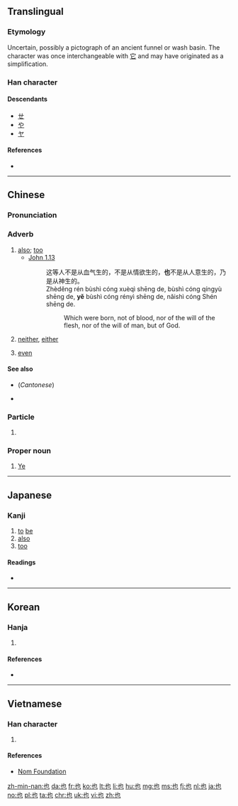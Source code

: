 {{also|せ}}
==Translingual==
{{stroke order|stroke=3}}
{{stroke order|type=animate}}

===Etymology===
Uncertain, possibly a pictograph of an ancient funnel or wash basin. The character was once interchangeable with [[它]] and may have originated as a simplification.

===Han character===
{{Han char|rn=5|rad=乙|as=02|sn=3|four=44712|canj=PD|ids=⿻乜丨}}

====Descendants====
* [[ㄝ]]
* [[や]]
* [[ヤ]]

====References====
* {{Han ref|kx=0084.040|dkj=00171|dj=0170.040|hdz=10050.050|uh=4E5F|ud=20063|bh=A45D|bd=42077}}

----

==Chinese==
{{zh-forms}}

===Pronunciation===
{{zh-pron
|m=yě
|c=jaa5
|h=psf=ya
|mn=iā
|w=3hha,3hhia
|ma=zh-yě.ogg
|mc=y
|oc=y
|cat=adv
}}

===Adverb===
{{zh-adv}}

# [[also]]; [[too]]
#* [http://wordproject.org/multi/bi_en_cn_py.htm John 1.13]
#*: 这等人不是从血气生的，不是从情欲生的，'''也'''不是从人意生的，乃是从神生的。
#*: Zhèděng rén bùshì cóng xuèqì shēng de, bùshì cóng qíngyù shēng de, '''yě''' bùshì cóng rényì shēng de, nǎishì cóng Shén shēng de.
#*:: Which were born, not of blood, nor of the will of the flesh, nor of the will of man, but of God.
#: {{zh-usex|我 也 去 了。|I also went.}}
#: {{zh-usex|我 也 是 中國人。|I too am Chinese/I am also Chinese.}}
# {{context|in negative sentences|lang=zh|sort=ye3}} [[neither]], [[either]]
#: {{zh-usex|你 如果 不 去，我 也 不 去。|If you don't go, I won't '''either'''.}}
#: {{zh-usex|我 也 沒有 看見 過 它。|I haven't seen it '''either'''.}}
# {{non-gloss definition|(used in the 连...也/都 and 连...也/都 不如 stuctures, interchangeable with {{l|cmn|都}})}} {{qualifier|emphasis}} [[even]]
#: {{zh-usex|他 連 畜生 也 不如，連 自己 的 父母 也 不 養活。|He is no better than an animal, because he doesn't even support his own parents.}}

{{zh-cat|Beginning|sort=ye3}}

====See also====
* {{sense|too, also}} {{zh-l|都}} (''Cantonese'')
* {{sense|even}} {{zh-l|都}}

===Particle===
{{zh-particle}}

# {{context|classical|lang=zh|sort=ye3}} {{n-g|An emphatic final particle of strong affirmation or identity.}}
#: {{zh-usex|生 而 知 之 者 ，上 也|Those who are born with the possession of knowledge are the highest class of men.|CL}}
#: {{zh-usex|其 西 有 大 山，天下 至 高 者 也。|Laden with surrounding mountains, it is clearly the most supreme under heaven.|CL}}

===Proper noun===
{{zh-proper noun}}

# {{surname|lang=zh}} [[Ye]]

----

==Japanese==

===Kanji===
{{ja-kanji|grade=|rs=乙02}}

# [[to]] [[be]]
# [[also]]
# [[too]]

====Readings====
* {{ja-readings|on=[[や]] (ya)|kun=[[なり]] (nari), [[また]] (mata)}}

----

==Korean==

===Hanja===
{{ko-hanja|hangeul=야|rv=ya|mr=ya|eumhun=[[이끼]], [[어조사]]|ehrv=ikki, eojosa|ehmr=ikki, ǒjosa|ehy=}}

# {{defn|lang=ko|sort=乙02}}

====References====
* {{Hanja ref|nav=10439}}

----

==Vietnamese==

===Han character===
{{vi-hantu|[[dã]], [[dạ]], [[giã]]|rs=乙02}}

# {{defn|lang=vi|sort=乙02}}

====References====
* [http://nomfoundation.org/common/nom_details.php?codepoint=4e5f Nom Foundation]

[[zh-min-nan:也]]
[[da:也]]
[[fr:也]]
[[ko:也]]
[[lt:也]]
[[li:也]]
[[hu:也]]
[[mg:也]]
[[ms:也]]
[[fj:也]]
[[nl:也]]
[[ja:也]]
[[no:也]]
[[pl:也]]
[[ta:也]]
[[chr:也]]
[[uk:也]]
[[vi:也]]
[[zh:也]]